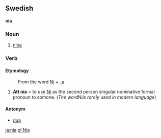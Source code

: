 ==Swedish==
'''nia'''

===Noun===
#[[nine]]


===Verb===
====Etymology====
:From the word [[Ni]] + [[-a#Swedish|-a]].

# '''Att nia''' = to use [[Ni]] as the second person singular nominative formal pronoun to somone. (''The word ''Ni'' is rarely used in modern language'')

====Antonym====
*[[dua]]

[[ja:nia]]
[[pl:Nia]]